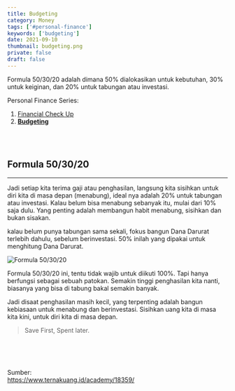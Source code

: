 ```yaml
---
title: Budgeting
category: Money
tags: ['#personal-finance']
keywords: ['budgeting']
date: 2021-09-10
thumbnail: budgeting.png
private: false
draft: false
---
```


Formula 50/30/20 adalah dimana 50% dialokasikan untuk kebutuhan, 30% untuk keiginan, dan 20% untuk tabungan atau investasi.  <br />

Personal Finance Series:
1. [Financial Check Up](/financial-check-up/)
2. **[Budgeting]()**
<!-- 3. [Melunasi Hutang](/melunasi-hutang/) -->

<br />
<br />

## Formula 50/30/20
---

Jadi setiap kita terima gaji atau penghasilan, langsung kita sisihkan untuk diri kita di masa depan (menabung), ideal nya adalah 20% untuk tabungan atau investasi. Kalau belum bisa menabung sebanyak itu, mulai dari 10% saja dulu. Yang penting adalah membangun habit menabung, sisihkan dan bukan sisakan. <br />

kalau belum punya tabungan sama sekali, fokus bangun Dana Darurat terlebih dahulu, sebelum berinvestasi. 50% inilah yang dipakai untuk menghitung Dana Darurat.

![Formula 50/30/20](./formula.png "Photo by Ternak Uang")

Formula 50/30/20 ini, tentu tidak wajib untuk diikuti 100%. Tapi hanya berfungsi sebagai sebuah patokan. Semakin tinggi penghasilan kita nanti, biasanya yang bisa di tabung bakal semakin banyak. <br />

Jadi disaat penghasilan masih kecil, yang terpenting adalah bangun kebiasaan untuk menabung dan berinvestasi. Sisihkan uang kita di masa kita kini, untuk diri kita di masa depan.

> Save First, Spent later.


<br />
<br />
<br />

Sumber: <br />
https://www.ternakuang.id/academy/18359/
